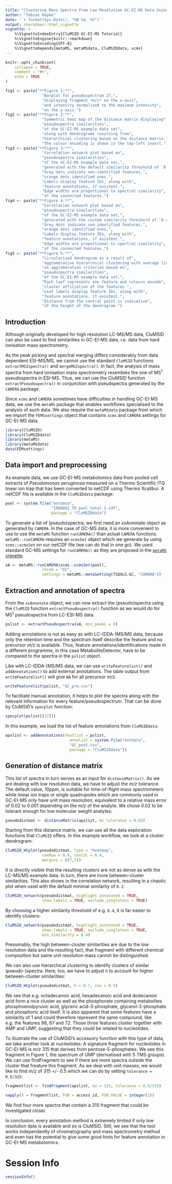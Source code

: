 ```yaml
---
title: "Clustering Mass Spectra from Low Resolution GC-EI-MS Data Using CluMSID"
author: "Tobias Depke"
date: '`r format(Sys.Date(), "%B %d, %Y")`'
output: rmarkdown::html_vignette
vignette: >
    %\VignetteIndexEntry{CluMSID GC-EI-MS Tutorial}
    %\VignetteEngine{knitr::rmarkdown}
    %\VignetteEncoding{UTF-8}
    %\VignetteDepends{metaMS, metaMSdata, CluMSIDdata, xcms}
---
```


```r
knitr::opts_chunk$set(
    collapse = TRUE,
    comment = "#>",
    echo = TRUE
)
```

<style>
p.caption {
    font-size: 80%;
    text-align: left;
}
</style>

```r
fig1 <- paste("**Figure 1:**",
                "Barplot for pseudospectrum 27,",
                "displaying fragment *m/z* on the x-axis",
                "and intensity normalised to the maximum intensity",
                "on the y-axis.")
fig2 <- paste("**Figure 2:**",
                "Symmetric heat map of the distance matrix displaying",
                "pseudospectra similarities",
                "of the GC-EI-MS example data set",
                "along with dendrograms resulting from",
                "hierarchical clustering based on the distance matrix.",
                "The colour encoding is shown in the top-left insert.")
fig3 <- paste("**Figure 3:**",
                "Correlation network plot based on",
                "pseudospectra similarities",
                "of the GC-EI-MS example data set,",
                "generated with the default similarity threshold of `0.1`.",
                "Grey dots indicate non-identified features,",
                "orange dots identified ones.",
                "Labels display feature IDs, along with",
                "feature annotations, if existent.",
                "Edge widths are proportional to spectral similarity",
                "of the connected features.")
fig4 <- paste("**Figure 4:**",
                "Correlation network plot based on",
                "pseudospectra similarities",
                "of the GC-EI-MS example data set,",
                "generated with the custom similarity threshold of `0.4`.",
                "Grey dots indicate non-identified features,",
                "orange dots identified ones.",
                "Labels display feature IDs, along with",
                "feature annotations, if existent.",
                "Edge widths are proportional to spectral similarity",
                "of the connected features.")
fig5 <- paste("**Figure 5:**",
                "Circularised dendrogram as a result of",
                "agglomerative hierarchical clustering with average linkage",
                "as agglomeration criterion based on",
                "pseudospectra similarities",
                "of the GC-EI-MS example data set.",
                "Each leaf represents one feature and colours encode",
                "cluster affiliation of the features.",
                "Leaf labels display feature IDs, along with",
                "feature annotations, if existent.",
                "Distance from the central point is indicative",
                "of the height of the dendrogram.")
```

## Introduction

Although originally developed for high resolution LC-MS/MS data, 
CluMSID can also be used to find similarities in GC-EI-MS data, 
i.e. data from hard ionisation mass spectrometry.

As the peak picking and spectral merging differs considerably 
from data dependent ESI-MS/MS, we cannot use the standard `CluMSID` functions 
`extractMS2spectra()` and `mergeMS2spectra()`. 
In fact, the analysis of mass spectra from hard ionisation mass spectrometry 
resembles the one of MS^1^ pseudospectra in ESI-MS. 
Thus, we can use the CluMSID function `extractPseudospectra()` 
in conjunction with pseudspectra generated by the `CAMERA` package.

Since `xcms` and `CAMERA` sometimes have difficulties in handling 
GC-EI-MS data, we use the `metaMS` package that enables workflows 
specialised to the analysis of such data. We also require the `metaMSdata` 
package from which we import the `FEMSsettings` object that contains `xcms` 
and `CAMERA` settings for GC-EI-MS data.

```r
library(CluMSID)
library(CluMSIDdata)
library(metaMS)
library(metaMSdata)
data(FEMsettings)
```

## Data import and preprocessing

As example data, we use GC-EI-MS metabolomics data from pooled cell extracts 
of *Pseudomonas aeruginosa* measured on a Thermo Scientific ITQ 
linear ion trap that has been converted to netCDF using Thermo Xcalibur. 
A netCDF file is available in the `CluMSIDdata` package:

```r
pool <- system.file("extdata", 
                    "1800802_TD_pool_total_1.cdf", 
                    package = "CluMSIDdata")
```

To generate a list of (pseudo)spectra, we first need an xsAnnotate object 
as generated by `CAMERA`. In the case of GC-MS data, it is more convenient 
to use to use the `metaMS` function `runCAMERA()` than actual `CAMERA` 
functions. `metaMS::runCAMERA` requires an `xcmsSet` object which we generate 
by using `xcms::xcmsSet` on our netCDF file (we can do that in one go). 
We used standard GC-MS settings for `runCAMERA()` as they are proposed in the 
[`metaMS` vignette](https://rdrr.io/bioc/metaMS/f/inst/doc/runGC.pdf).

```r
xA <- metaMS::runCAMERA(xcms::xcmsSet(pool), 
                chrom = "GC", 
                settings = metaMS::metaSetting(TSQXLS.GC, "CAMERA"))
```

## Extraction and annotation of spectra

From the `xsAnnotate` object, we can now extract the (pseudo)spectra 
using the `CluMSID` function `extractPseudospectra()` function 
as we would do for MS^1^ pseudospectra from LC-ESI-MS data.

```r
pslist <- extractPseudospectra(xA, min_peaks = 0)
```

Adding annotations is not as easy as with LC-(DDA-)MS/MS data, 
because only the retention time and the spectrum itself describe the feature 
and no precursor *m/z* is available. Thus, feature annotations/identifications 
made in a different programme, in this case MetaboliteDetector, 
have to be compared to the spectra in the `pslist` object.

Like with LC-(DDA-)MS/MS data, we can use `writeFeaturelist()` and 
`addAnnotations()` to add external annotations. 
The table output from `writeFeaturelist()` will give `NA` 
for all precursor *m/z*.

```r
writeFeaturelist(pslist, "GC_pre.csv")
```

To facilitate manual annotation, it helps to plot the spectra 
along with the relevant information for every feature/pseudospectrum. 
That can be done by CluMSID's `specplot` function:

```r
specplot(pslist[[27]])
```

In this example, we load the list of feature annotations from `CluMSIDdata`:

```r
apslist <- addAnnotations(featlist = pslist, 
                            annolist = system.file("extdata", 
                            "GC_post.csv", 
                            package = "CluMSIDdata"))
```

## Generation of distance matrix

This list of spectra in turn serves as an input for `distanceMatrix()`. 
As we are dealing with low resolution data, we have to adjust the 
*m/z* tolerance. The default value, 10ppm, is suitable for time-of-flight 
mass spectrometers while linear ion traps or single quadrupoles which are 
commonly used in GC-EI-MS only have unit mass resolution, equivalent to 
a relative mass error of 0.02 to 0.001 depending on the *m/z* of the analyte. 
We chose 0.02 to be tolerant enough for low molecular weight analytes:

```r
pseudodistmat <- distanceMatrix(apslist, mz_tolerance = 0.02)
```

Starting from this distance matrix, we can use all the data exploration 
functions that `CluMSID` offers. In this example workflow, 
we look at a cluster dendrogram:

```r
CluMSID_HCplot(pseudodistmat, type = "heatmap",
                cexRow = 0.4, cexCol = 0.4,
                margins = c(7,7))
```

It is directly visible that the resulting clusters are not as dense as with the
LC-MS/MS example data. In turn, there are more between-cluster similarities.
This also shows in the correlation network, resulting in a chaotic plot
when used with the default minimal similarity of `0.1`:

```r
CluMSID_network(pseudodistmat, highlight_annotated = TRUE, 
                show_labels = TRUE, exclude_singletons = TRUE)
```

By choosing a higher similarity threshold of e.g. `0.4`, it is far easier
to identify clusters:

```r
CluMSID_network(pseudodistmat, highlight_annotated = TRUE, 
                show_labels = TRUE, exclude_singletons = TRUE,
                min_similarity = 0.4)
```

Presumably, the high between-cluster similarities are due to the low resolution
data and the resulting fact, that fragment with different chemical composition
but same unit resolution mass cannot be distinguished.

We can also use hierarchical clustering to identify clusters of similar
(pseudo-)spectra. Here, too, we have to adjust `h` to account for
higher between-cluster similarities:

```r
CluMSID_HCplot(pseudodistmat, h = 0.7, cex = 0.5)
```

We see that e.g. octadecanoic acid, hexadecanoic acid and dodecanoic acid
form a nice cluster as well as the phosphorate containing metabolites
phosphoenolpyruvic acid, glyceric acid-3-phosphate, glycerol-3-phosphate 
and phosphoric acid itself. It is also apparent that some features have
a similarity of 1 and could therefore represent the same compound, like
e.g. the features 98, 67 and 72. Those three features cluster together
with AMP and UMP, suggesting that they could be related to nucleotides.

To illustrate the use of CluMSID's accessory function with this
type of data, we take another look at nucleotides:
A signature fragment for nucleotides in GC-EI-MS is *m/z* 315 that derives
from pentose-5-phosphates. We see this fragment in Figure 1, the spectrum
of UMP (derivatised with 5 TMS groups). We can use findFragment to see
if there are more spectra outside the cluster that freature this fragment.
As we deal with unit masses, we would like to find *m/z* of 315 +/- 0.5
which we can do by setting `tolerance = 0.5/315`:

```r
fragmentlist <- findFragment(apslist, mz = 315, tolerance = 0.5/315)

vapply(X = fragmentlist, FUN = access_id, FUN.VALUE = integer(1))
```

We find four more spectra that contain a 315 fragment that could be 
investigated closer.

In conclusion, every annotation method is extremely limited if only low 
resolution data is available and so is CluMSID. Still, we see that the tool
works independently of chromatography and mass spectrometry method
and even has the potential to give some good hints for feature annotation
in GC-EI-MS metabolomics.

# Session Info
```r
sessionInfo()
```
